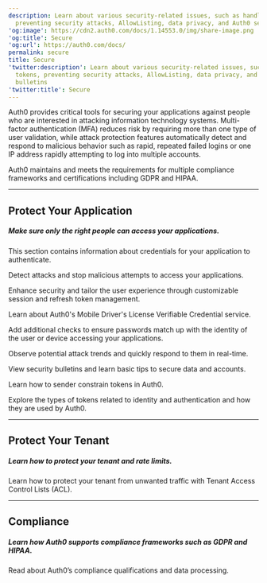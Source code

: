 ```yaml
---
description: Learn about various security-related issues, such as handling tokens,
  preventing security attacks, AllowListing, data privacy, and Auth0 security bulletins
'og:image': https://cdn2.auth0.com/docs/1.14553.0/img/share-image.png
'og:title': Secure
'og:url': https://auth0.com/docs/
permalink: secure
title: Secure
'twitter:description': Learn about various security-related issues, such as handling
  tokens, preventing security attacks, AllowListing, data privacy, and Auth0 security
  bulletins
'twitter:title': Secure
---
```


<AuthDocsPipeline activeId="secure"/>

Auth0 provides critical tools for securing your applications against people who are interested in attacking information technology systems. Multi-factor authentication (MFA) reduces risk by requiring more than one type of user validation, while attack protection features automatically detect and respond to malicious behavior such as rapid, repeated failed logins or one IP address rapidly attempting to log into multiple accounts.

Auth0 maintains and meets the requirements for multiple compliance frameworks and certifications including GDPR and HIPAA.

---

## Protect Your Application

##### Make sure only the right people can access your applications.

<Card title="Application Credentials" href="/secure/application-credentials">

This section contains information about credentials for your application to authenticate.

</Card><Card title="Attack Protection" href="/secure/attack-protection">

Detect attacks and stop malicious attempts to access your applications.

</Card><Card title="Continuous Session Protection" href="/secure/continuous-session-protection">

Enhance security and tailor the user experience through customizable session and refresh token management.

</Card><Card title="Auth0’s Mobile Driver's License Verification Service" href="/secure/mdl-verification">

Learn about Auth0's Mobile Driver's License Verifiable Credential service.

</Card><Card title="Multi-Factor Authentication" href="/secure/multi-factor-authentication">

Add additional checks to ensure passwords match up with the identity of the user or device accessing your applications.

</Card><Card title="Security Center" href="/secure/security-center">

Observe potential attack trends and quickly respond to them in real-time.

</Card><Card title="Security Guidance" href="/secure/security-guidance">

View security bulletins and learn basic tips to secure data and accounts.

</Card><Card title="Sender Constraining" href="/secure/sender-constraining">

Learn how to sender constrain tokens in Auth0.

</Card><Card title="Tokens" href="/secure/tokens">

Explore the types of tokens related to identity and authentication and how they are used by Auth0.

</Card>

---

## Protect Your Tenant

##### Learn how to protect your tenant and rate limits.

<Card title="Tenant Access Control List" href="/secure/tenant-access-control-list">

Learn how to protect your tenant from unwanted traffic with Tenant Access Control Lists (ACL).

</Card>

---

## Compliance

##### Learn how Auth0 supports compliance frameworks such as GDPR and HIPAA.

<Card title="Data Privacy and Compliance" href="/secure/data-privacy-and-compliance">

Read about Auth0’s compliance qualifications and data processing.

</Card>